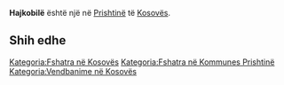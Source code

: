 {{Fshat në 
 | Emri                = Hajkobilë
 | EmriAlt                = 
 | NAME_SHORT_FORM=      
 | NAME_GENERIC=      
 | NAME_SORT_NAME_RO=      HAJKOBILE
 | FULL_NAME_RO = Hajkobilë
 | FULL_NAME_ND_RO=Hajkobile
 | SORT_NAME_RG=HAJKOBILE
 | FULL_NAME_RG=Hajkobilë
 | FULL_NAME_ND_RG=Hajkobile
 | SRP_NAME_SHORT_FORM=      
 | SRP_NAME_GENERIC=      
 | SRP_NAME_SORT_NAME_RO=      
 | SRP_FULL_NAME_RO = 
 | SRP_FULL_NAME_ND_RO=
 | SRP_SORT_NAME_RG=
 | SRP_FULL_NAME_RG=
 | SRP_FULL_NAME_ND_RG=
 | Emri (Rasa dhanore) = 
 | Figura              = 
 | Shteti              = Kosovo
 | Komuna              = Prishtinë
 | Kodi postar         = 
 | Sipërfaqja          = 

 | Popullsia           = 

 | Regj. i popullsisë  = 
 | Dend. e popullsisë  = 
 | Faqja zyrtare       = 
 <!--- Koordinatat ----> 
 | Gjerësia            = 42.729567
 | Gjatësia            = 21.47612
 | Lartësia            = 
}}
'''Hajkobilë''' është një [[]] në [[Prishtinë]] të [[Kosovës]].

<!-- == Gjeografia == -->
<!-- == Historia == -->
<!-- == Demografia == -->
== Shih edhe ==
{{Komuna Prishtinë}}
{{Kosovo-Administrata-Cung}}

[[Kategoria:Fshatra në Kosovës]]
[[Kategoria:Fshatra në Kommunes Prishtinë]]
[[Kategoria:Vendbanime në Kosovës]]